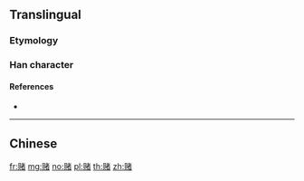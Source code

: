 {{character info/new}}
{{also|賭}}
==Translingual==

===Etymology===
{{Han simp|賭|f=貝|t=贝}}

===Han character===
{{Han char|rn=154|rad=贝|as=08|sn=12|four=7486|canj=BOJKA|ids=⿰贝者}}

====References====
* {{Han ref|kx=1213.211|hdz=63646.010|uh=8D4C|ud=36172}}

----

==Chinese==
{{zh-see|賭}}

[[fr:赌]]
[[mg:赌]]
[[no:赌]]
[[pl:赌]]
[[th:赌]]
[[zh:赌]]